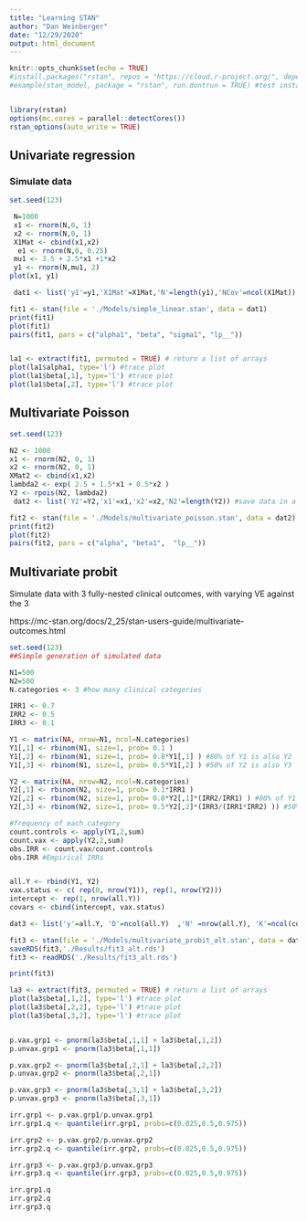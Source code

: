 ```yaml
---
title: "Learning STAN"
author: "Dan Weinberger"
date: "12/29/2020"
output: html_document
---
```


```r
knitr::opts_chunk$set(echo = TRUE)
#install.packages("rstan", repos = "https://cloud.r-project.org/", dependencies = TRUE)
#example(stan_model, package = "rstan", run.dontrun = TRUE) #test install


library(rstan)
options(mc.cores = parallel::detectCores())
rstan_options(auto_write = TRUE)

```

## Univariate regression

### Simulate data
```r
set.seed(123)

 N=1000
 x1 <- rnorm(N,0, 1)
 x2 <- rnorm(N,0, 1)
 X1Mat <- cbind(x1,x2)
  e1 <- rnorm(N,0, 0.25)
 mu1 <- 3.5 + 2.5*x1 +1*x2
 y1 <- rnorm(N,mu1, 2)
plot(x1, y1)

 dat1 <- list('y1'=y1,'X1Mat'=X1Mat,'N'=length(y1),'NCov'=ncol(X1Mat)) #save data in a list

```


```r
fit1 <- stan(file = './Models/simple_linear.stan', data = dat1)
print(fit1)
plot(fit1)
pairs(fit1, pars = c("alpha1", "beta", "sigma1", "lp__"))


la1 <- extract(fit1, permuted = TRUE) # return a list of arrays 
plot(la1$alpha1, type='l') #trace plot
plot(la1$beta[,1], type='l') #trace plot
plot(la1$beta[,2], type='l') #trace plot

```

## Multivariate Poisson

```r
set.seed(123)

N2 <- 1000
x1 <- rnorm(N2, 0, 1)
x2 <- rnorm(N2, 0, 1)
XMat2 <- cbind(x1,x2)
lambda2 <- exp( 2.5 + 1.5*x1 + 0.5*x2 )
Y2 <- rpois(N2, lambda2)
 dat2 <- list('Y2'=Y2,'x1'=x1,'x2'=x2,'N2'=length(Y2)) #save data in a list

```

```r
fit2 <- stan(file = './Models/multivariate_poisson.stan', data = dat2)
print(fit2)
plot(fit2)
pairs(fit2, pars = c("alpha", "beta1",  "lp__"))
```


## Multivariate probit
Simulate data with 3 fully-nested clinical outcomes, with varying VE against the 3

https://mc-stan.org/docs/2_25/stan-users-guide/multivariate-outcomes.html
```r
set.seed(123)
##Simple generation of simulated data

N1=500
N2=500
N.categories <- 3 #how many clinical categories

IRR1 <- 0.7
IRR2 <- 0.5
IRR3 <- 0.1

Y1 <- matrix(NA, nrow=N1, ncol=N.categories)
Y1[,1] <- rbinom(N1, size=1, prob= 0.1 )
Y1[,2] <- rbinom(N1, size=1, prob= 0.8*Y1[,1] ) #80% of Y1 is also Y2
Y1[,3] <- rbinom(N1, size=1, prob= 0.5*Y1[,2] ) #50% of Y2 is also Y3

Y2 <- matrix(NA, nrow=N2, ncol=N.categories)
Y2[,1] <- rbinom(N2, size=1, prob= 0.1*IRR1 )
Y2[,2] <- rbinom(N2, size=1, prob= 0.8*Y2[,1]*(IRR2/IRR1) ) #80% of Y1 is also Y2
Y2[,3] <- rbinom(N2, size=1, prob= 0.5*Y2[,2]*(IRR3/(IRR1*IRR2) )) #50% of Y2 is also Y3

#frequency of each category
count.controls <- apply(Y1,2,sum)
count.vax <- apply(Y2,2,sum)
obs.IRR <- count.vax/count.controls
obs.IRR #Empirical IRRs


all.Y <- rbind(Y1, Y2)
vax.status <- c( rep(0, nrow(Y1)), rep(1, nrow(Y2)))
intercept <- rep(1, nrow(all.Y))
covars <- cbind(intercept, vax.status)

dat3 <- list('y'=all.Y, 'D'=ncol(all.Y)  ,'N' =nrow(all.Y), 'K'=ncol(covars), 'x'=covars)

```

```r
fit3 <- stan(file = './Models/multivariate_probit_alt.stan', data = dat3)
saveRDS(fit3,'./Results/fit3_alt.rds')
fit3 <- readRDS('./Results/fit3_alt.rds')

```

```r
print(fit3)

```


```r
la3 <- extract(fit3, permuted = TRUE) # return a list of arrays 
plot(la3$beta[,1,2], type='l') #trace plot
plot(la3$beta[,2,2], type='l') #trace plot
plot(la3$beta[,3,2], type='l') #trace plot


p.vax.grp1 <- pnorm(la3$beta[,1,1] + la3$beta[,1,2])
p.unvax.grp1 <- pnorm(la3$beta[,1,1])

p.vax.grp2 <- pnorm(la3$beta[,2,1] + la3$beta[,2,2])
p.unvax.grp2 <- pnorm(la3$beta[,2,1])

p.vax.grp3 <- pnorm(la3$beta[,3,1] + la3$beta[,3,2])
p.unvax.grp3 <- pnorm(la3$beta[,3,1])

irr.grp1 <- p.vax.grp1/p.unvax.grp1
irr.grp1.q <- quantile(irr.grp1, probs=c(0.025,0.5,0.975))

irr.grp2 <- p.vax.grp2/p.unvax.grp2
irr.grp2.q <- quantile(irr.grp2, probs=c(0.025,0.5,0.975))

irr.grp3 <- p.vax.grp3/p.unvax.grp3
irr.grp3.q <- quantile(irr.grp3, probs=c(0.025,0.5,0.975))

irr.grp1.q
irr.grp2.q
irr.grp3.q
```


